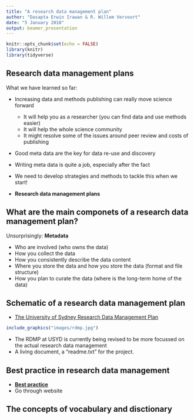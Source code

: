 ```yaml
---
title: "A research data management plan"
author: "Dasapta Erwin Irawan & R. Willem Vervoort"
date: "5 January 2018"
output: beamer_presentation
---
```


```r
knitr::opts_chunk$set(echo = FALSE)
library(knitr)
library(tidyverse)
```

## Research data management plans

What we have learned so far:  

* Increasing data and methods publishing can really move science forward
     + It will help you as a researcher (you can find data and use methods easier)    
     + It will help the whole science community    
     + It might resolve some of the issues around peer review and costs of  publishing    
   
* Good meta data are the key for data re-use and discovery  
* Writing meta data is quite a job, especially after the fact  
* We need to develop strategies and methods to tackle this when we start!  

*  **Research data management plans**


## What are the main componets of a research data management plan?

Unsurprisingly: **Metadata**  

- Who are involved (who owns the data)  
- How you collect the data  
- How you consistently describe the data content  
- Where you store the data and how you store the data (format and file structure)  
- How you plan to curate the data (where is the long-term home of the data)  

## Schematic of a research data management plan 

* [The University of Sydney Research Data Management Plan](https://library.sydney.edu.au/research/data-management/research-data-management-plans.html)

```r
include_graphics("images/rdmp.jpg")
```

* The RDMP at USYD is currently being revised to be more focussed on the actual research data management
* A living document, a "readme.txt" for the project.

## Best practice in research data management

* [**Best practice**](https://www.dataone.org/best-practices/metadata)
* Go through website

## The concepts of vocabulary and disctionary


